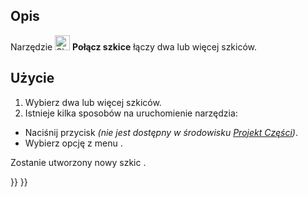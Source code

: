 <languages/>

{{Docnav/pl
|[[Sketcher_ValidateSketch/pl|Sprawdź poprawność szkicu]]
|[[Sketcher_MirrorSketch/pl|Odbicie lustrzane szkicu]]
|[[Sketcher_Workbench/pl|środowisko pracy Szkicownik]]
|IconL=Sketcher_ValidateSketch.svg
|IconR=Sketcher_MirrorSketch.svg‎
|IconC=Workbench_Sketcher.svg
}}

{{GuiCommand/pl
|Name=Sketcher MergeSketches
|Name/pl=Szkicownik: Połącz szkice
|MenuLocation=Szkic → Połącz szkice
|Workbenches=[[Sketcher_Workbench/pl|Szkicownik]], [[PartDesign_Workbench/pl|Projekt Części]]
|Version=0.15
}}

<span id="Description"></span>
==Opis==

Narzędzie [[Image:Sketcher_MergeSketches.svg|24px]] '''Połącz szkice''' łączy dwa lub więcej szkiców.

<span id="Usage"></span>
==Użycie==

# Wybierz dwa lub więcej szkiców.
# Istnieje kilka sposobów na uruchomienie narzędzia:
* Naciśnij przycisk {{Button|[[Image:Sketcher_MergeSketches.svg|16px]] '''Połącz szkice'''}} ''(nie jest dostępny w środowisku [[PartDesign_Workbench/pl|Projekt Części]])''.
* Wybierz opcję z menu {{MenuCommand|Szkic → [[Image:Sketcher_MergeSketches.svg|16px]] Połącz szkice}}.
Zostanie utworzony nowy szkic .


{{Docnav/pl
|[[Sketcher_ValidateSketch/pl|Sprawdź poprawność szkicu]]
|[[Sketcher_MirrorSketch/pl|Odbicie lustrzane szkicu]]
|[[Sketcher_Workbench/pl|środowisko pracy Szkicownik]]
|IconL=Sketcher_ValidateSketch.svg
|IconR=Sketcher_MirrorSketch.svg‎
|IconC=Workbench_Sketcher.svg
}}


{{Sketcher Tools navi{{#translation:}}}}
{{Userdocnavi{{#translation:}}}}